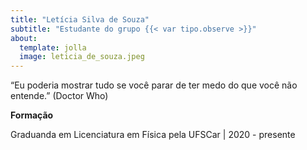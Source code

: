 ```yaml
---
title: "Letícia Silva de Souza"
subtitle: "Estudante do grupo {{< var tipo.observe >}}"
about:
  template: jolla
  image: leticia_de_souza.jpeg
---
```


"Eu poderia mostrar tudo se você parar de ter medo do que você não entende." (Doctor Who)

**Formação**

Graduanda em Licenciatura em Física pela UFSCar | 2020 - presente